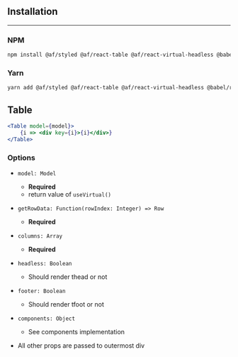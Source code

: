 
## Installation
---
### NPM

```bash
npm install @af/styled @af/react-table @af/react-virtual-headless @babel/runtime prop-types --save
```

### Yarn

```bash
yarn add @af/styled @af/react-table @af/react-virtual-headless @babel/runtime prop-types
```

## Table

```jsx
<Table model={model}>
    {i => <div key={i}>{i}</div>}
</Table>
```

### Options

- `model: Model`
  - **Required**
  - return value of `useVirtual()`
- `getRowData: Function(rowIndex: Integer) => Row`
  - **Required**
- `columns: Array`
  - **Required**
- `headless: Boolean`
  - Should render thead or not
- `footer: Boolean`
  - Should render tfoot or not
- `components: Object`
  - See components implementation

- All other props are passed to outermost div

